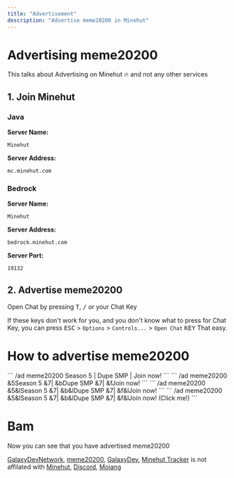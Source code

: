 ```yaml
---
title: "Advertisement"
description: "Advertise meme20200 in Minehut"
---
```


# Advertising meme20200

<Info>This talks about Advertising on Minehut 🔥 and not any other services</Info>

## 1. Join Minehut
### Java
**Server Name:**
```
Minehut
```
**Server Address:**
```
mc.minehut.com
```
### Bedrock
**Server Name:**
```
Minehut
```
**Server Address:**
```
bedrock.minehut.com
```
**Server Port:**
```
19132
```
## 2. Advertise meme20200
Open Chat by pressing <kbd>T</kbd>, <kbd>/</kbd> or your Chat Key 


<Info>If these keys don't work for you, and you don't know what to press for Chat Key, you can press <kbd>ESC</kbd> > `Options` > `Controls...` > `Open Chat` <kbd>KEY</kbd> That easy.</Info>



# How to advertise meme20200
<Card title="How to advertise meme20200" icon="rectangle-ad">
    <Tabs>
        <Tab title="No Rank, OG Ranks">
        ```
        /ad meme20200 Season 5 | Dupe SMP | Join now!
        ```
        </Tab>
        <Tab title="VIP, VIP+">
        ```
        /ad meme20200 &5Season 5 &7| &bDupe SMP &7| &fJoin now!
        ```
        </Tab>
        <Tab title="Pro">
        ```
        /ad meme20200 &5&lSeason 5 &7| &b&lDupe SMP &7| &f&lJoin now!
        ```
        </Tab>
        <Tab title="Legend and Above!">
        ```
        /ad meme20200 &5&lSeason 5 &7| &b&lDupe SMP &7| &f&lJoin now! (Click me!)
        ```
        </Tab>
    </Tabs>
</Card>


# Bam
Now you can see that you have advertised meme20200

[GalaxyDevNetwork](https://galaxydevnetwork.com), [meme20200](https://meme20200.net), [GalaxyDev](/galaxydev/home), [Minehut Tracker](/mhtracker/home) is not affilated with [Minehut](https://minehut.com), [Discord](https://discord.com), [Mojang](https://minecraft.net)